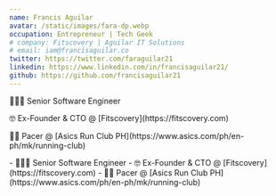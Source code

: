 ```yaml
---
name: Francis Aguilar
avatar: /static/images/fara-dp.webp
occupation: Entrepreneur | Tech Geek
# company: Fitscovery | Aguilar IT Solutions
# email: iam@francisaguilar.co
twitter: https://twitter.com/faraguilar21
linkedin: https://www.linkedin.com/in/francisaguilar21/
github: https://github.com/francisaguilar21
---
```


<div className="block text-center xl:hidden">
  <p>🧑🏻‍💻 Senior Software Engineer</p>
  <p>🤓 Ex-Founder & CTO @ [Fitscovery](https://fitscovery.com)</p>
  <p>🏃🏼 Pacer @ [Asics Run Club PH](https://www.asics.com/ph/en-ph/mk/running-club)</p>
</div>

<div className="hidden xl:block">
  - 🧑🏻‍💻 Senior Software Engineer
  - 🤓 Ex-Founder & CTO @ [Fitscovery](https://fitscovery.com) 
  - 🏃🏼 Pacer @ [Asics Run Club PH](https://www.asics.com/ph/en-ph/mk/running-club)
</div>
